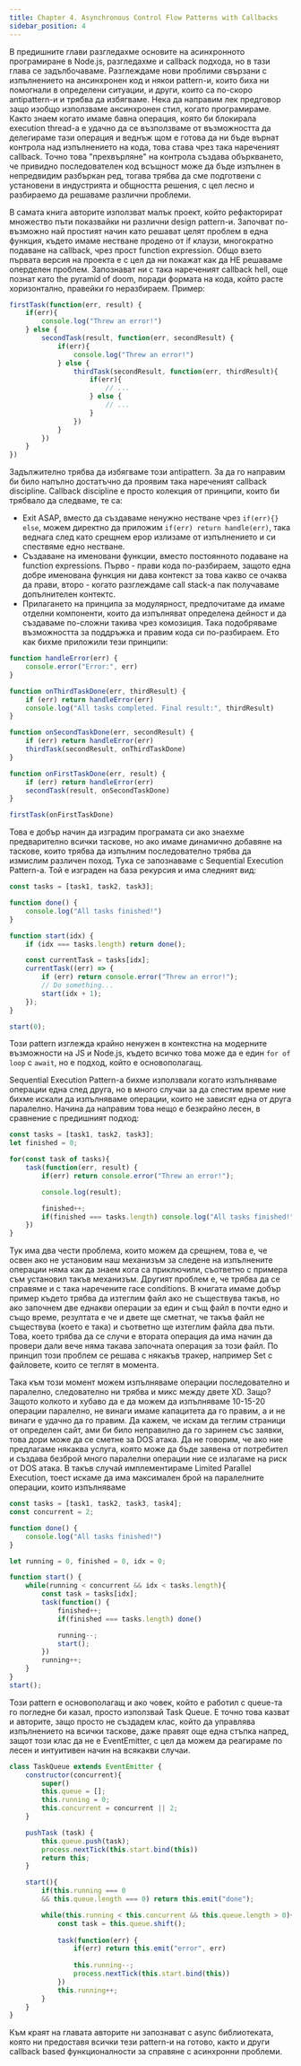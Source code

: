 ```yaml
---
title: Chapter 4. Asynchronous Control Flow Patterns with Callbacks
sidebar_position: 4
---
```


В предишните глави разгледахме основите на асинхронното програмиране в Node.js, разгледахме и callback подхода, но в тази глава се задълбочаваме. Разглеждаме нови проблими свързани с изпълнението на ансинхронен код и някои pattern-и, които биха ни помогнали в определени ситуации, и други, които са по-скоро antipattern-и и трябва да избягваме. Нека да направим лек предговор защо изобщо използваме ансинхронен стил, когато програмираме. Както знаем когато имаме бавна операция, която би блокирала execution thread-a е удачно да се възползваме от възможността да делегираме тази операция и веднъж щом е готова да ни бъде върнат контрола над изпълнението на кода, това става чрез така нареченият callback. Точно това "прехвърляне" на контрола създава объркването, че привидно последователен код всъщност може да бъде изпълнен в непредвидим разбъркан ред, тогава трябва да сме подготвени с установени в индустрията и общността решения, с цел лесно и разбираемо да решаваме различни проблеми.

В самата книга авторите използват малък проект, който рефакторират множество пъти показвайки ни различни design pattern-и. Започват по-възможно най простият начин като решават целят проблем в една функция, където имаме нестване продено от if клаузи, многократно подаване на callback, чрез прост function expression. Общо взето първата версия на проекта е с цел да ни покажат как да НЕ решаваме оперделен проблем. Запознават ни с така нареченият callback hell, още познат като the pyramid of doom, поради формата на кода, който расте хоризонтално, правейки го неразбираем. Пример:
```js
firstTask(function(err, result) {
	if(err){
		console.log("Threw an error!")
	} else {
		secondTask(result, function(err, secondResult) {
			if(err){
				console.log("Threw an error!")
			} else {
				thirdTask(secondResult, function(err, thirdResult){
					if(err){
						// ...
					} else {
						// ...
					}
				})
			}
		})
	}
})
```

Задължително трябва да избягваме този antipattern. За да го направим би било напълно достатъчно да проявим така нареченият callback discipline.  Callback discipline е просто колекция от принципи, които би трябвало да следваме, те са:
- Exit ASAP, вместо да създаваме ненужно нестване чрез `if(err){} else`, можем директно да приложим `if(err) return handle(err)`, така веднага след като срещнем ерор излизаме от изпълнението и си спествяме едно нестване.
- Създаване на именовани функции, вместо постоянното подаване на function expressions. Първо - прави кода по-разбираем, защото една добре именована функция ни дава контекст за това какво се очаква да прави, второ - когато разглеждаме call stack-a пак получаваме допълнителен контектс.
- Прилагането на принципа за модулярност, предпочитаме да имаме отделни компоненти, които да изпълняват определена дейност и да създаваме по-сложни такива чрез комозиция. Така подобряваме възможността за поддръжка и правим кода си по-разбираем.
Ето как бихме приложили тези принципи:
```js
function handleError(err) {
	console.error("Error:", err)
}

function onThirdTaskDone(err, thirdResult) {
	if (err) return handleError(err)
	console.log("All tasks completed. Final result:", thirdResult)
}

function onSecondTaskDone(err, secondResult) {
	if (err) return handleError(err)
	thirdTask(secondResult, onThirdTaskDone)
}

function onFirstTaskDone(err, result) {
	if (err) return handleError(err)
	secondTask(result, onSecondTaskDone)
}

firstTask(onFirstTaskDone)
```

Това е добър начин да изградим програмата си ако знаехме предварително всички таскове, но ако имаме динамично добавяне на таскове, които трябва да изпълним последователно трябва да измислим различен поход. Тука се запознаваме с Sequential Execution Pattern-а. Той е изграден на база рекурсия и има следният вид:
```js
const tasks = [task1, task2, task3];

function done() {
	console.log("All tasks finished!")
}

function start(idx) {
	if (idx === tasks.length) return done();

	const currentTask = tasks[idx];
	currentTask((err) => {
		if (err) return console.error("Threw an error!");
		// Do something...
		start(idx + 1);
	});
}

start(0);
```
Този pattern изглежда крайно ненужен в контекстна на модерните възможности на JS и Node.js, където всичко това може да е един `for of loop` с `await`, но е подход, който е основополагащ.

Sequential Execution Pattern-а бихме използвали когато изпълняваме операции една след друга, но в много случаи за да спестим време ние бихме искали да изпълняваме операции, които не зависят една от друга паралелно. Начина да направим това нещо е безкрайно лесен, в сравнение с предишният подход:
```js
const tasks = [task1, task2, task3];
let finished = 0; 

for(const task of tasks){
	task(function(err, result) {
		if(err) return console.error("Threw an error!");

		console.log(result);

		finished++;
		if(finished === tasks.length) console.log("All tasks finished!")
	})
}
```
Тук има два чести проблема, които можем да срещнем, това е, че освен ако не установим наш механизъм за следене на изпълнените операции няма как да знаем кога са приключили, съответно с примера съм установил такъв механизъм. Другият проблем е, че трябва да се справяме и с така наречените race conditions. В книгата имаме добър пример където трябва да изтеглим файл ако не съществува такъв, но ако започнем две еднакви операции за един и същ файл в почти едно и също време, резултата е че и двете ще сметнат, че такъв файл не съществува (което е така) и съответно ще изтеглим файла два пъти. Това, което трябва да се случи е втората операция да има начин да провери дали вече няма такава започната операция за този файл. По принцип този проблем се решава с някакъв тракер, например Set с файловете, които се теглят в момента.

Така към този момент можем изпълняваме операции последователно и паралелно, следователно ни трябва и микс между двете XD. Защо? Защото колкото и хубаво да е да можем да изпълняваме 10-15-20 операции паралелно, не винаги имаме капацитета да го правим, а и не винаги е удачно да го правим. Да кажем, че искам да теглим страници от определен сайт, ами би било неправилно да го заринем със заявки, това дори може да се сметне за DOS атака. Да не говорим, че ако ние предлагаме някаква услуга, която може да бъде заявена от потребител и създава безброй много паралелни операции ние се излагаме на риск от DOS атака. В такъв случай имплементираме Limited Parallel Execution, тоест искаме да има максимален брой на паралелните операции, които изпълняваме
```js
const tasks = [task1, task2, task3, task4];
const concurrent = 2;

function done() {
	console.log("All tasks finished!")
}

let running = 0, finished = 0, idx = 0;

function start() {
	while(running < concurrent && idx < tasks.length){
		const task = tasks[idx];
		task(function() {
			finished++;
			if(finished === tasks.length) done()

			running--;
			start();
		})
		running++;
	}
}
start();
```

Този pattern е основополагащ и ако човек, който е работил с queue-та го погледне би казал, просто използвай Task Queue. Е точно това казват и авторите, защо просто не създадем клас, който да управлява изпълнението на всички таскове, даже правят още една стъпка напред, защот този клас да не е EventEmitter, с цел да можем да реагираме по лесен и интуитивен начин на всякакви случаи.
```js
class TaskQueue extends EventEmitter {
	constructor(concurrent){
		super()
		this.queue = [];
		this.running = 0;
		this.concurrent = concurrent || 2;
	}

	pushTask (task) {
		this.queue.push(task);
		process.nextTick(this.start.bind(this))
		return this;
	}

	start(){
		if(this.running === 0
		&& this.queue.length === 0) return this.emit("done");

		while(this.running < this.concurrent && this.queue.length > 0){
			const task = this.queue.shift();
			
			task(function(err) {
				if(err) return this.emit("error", err)
		
				this.running--;
				process.nextTick(this.start.bind(this))
			})
			this.running++;
		}
	}
} 
```

Към краят на главата авторите ни запознават с async библиотеката, която ни предоставя всички тези pattern-и на готово, както и други callback based функционалности за справяне с асинхронни проблеми.